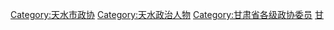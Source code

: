 [[Category:天水市政协|Category:天水市政协]]
[[Category:天水政治人物|Category:天水政治人物]]
[[Category:甘肃省各级政协委员|Category:甘肃省各级政协委员]]
[[Category:设区的市政协委员|甘]]